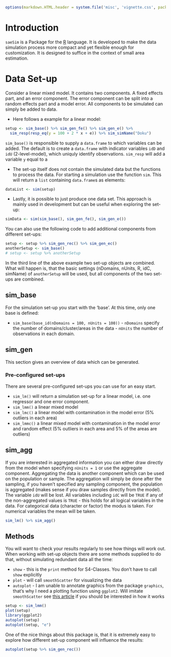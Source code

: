 <!--
%\VignetteEngine{knitr::knitr}
%\VignetteIndexEntry{Introduction}
-->
```r
options(markdown.HTML.header = system.file('misc', 'vignette.css', package='knitr'))
```

# Introduction

`saeSim` is a Package for the [R](http://cran.r-project.org/) language. It is developed to make the data simulation process more compact and yet flexible enough for customization. It is designed to suffice in the context of small area estimation.

# Data Set-up

Consider a linear mixed model. It contains two components. A fixed effects part, and an error component. The error component can be split into a random effects part and a model error. All components to be simulated can simply be added to data. 

- Here follows a example for a linear model:

```r
setup <- sim_base() %>% sim_gen_fe() %>% sim_gen_e() %>% 
  sim_resp(resp_eq(y = 100 + 2 * x + e)) %>% sim_simName("Doku")
```

`sim_base()` is responsible to supply a `data.frame` to which variables can be added. The default is to create a `data.frame` with indicator variables `idD` and `idU` (2-level-model), which uniquly identify observations. `sim_resp` will add a variable `y` equal to a 

- The set-up itself does not contain the simulated data but the functions to process the data. For starting a simulation use the function `sim`. This will return a `list` containing `data.frame`s as elements:

```r
dataList <- sim(setup)
```
- Lastly, it is possible to just produce one data set. This approach is mainly used in development but can be useful when exploring the set-up:
```r
simData <- sim(sim_base(), sim_gen_fe(), sim_gen_e())
```

You can also use the following code to add additional components from different set-ups:

```r
setup <- setup %>% sim_gen_rec() %>% sim_gen_ec()
anotherSetup <- sim_base()
# setup <- setup %>% anotherSetup
```

In the third line of the above example two set-up objects are combined. What will happen is, that the basic settings (nDomains, nUnits, R, idC, simName) of `anotherSetup` will be used, but all components of the two set-ups are combined.

## sim_base

For the simulation set-up you start with the 'base'. At this time, only one base is defined:

- `sim_base(base_id(nDomains = 100, nUnits = 100))` - `nDomains` specify the number of domains/cluster/areas in the data - `nUnits` the number of observations in each domain.


## sim_gen

This section gives an overview of data which can be generated.

### Pre-configured set-ups

There are several pre-configured set-ups you can use for an easy start.

- `sim_lm()` will return a simulation set-up for a linear model, i.e. one regressor and one error component.
- `sim_lmm()` a linear mixed model
- `sim_lmc()` a linear model with contamination in the model error (5% outliers in each area)
- `sim_lmmc()` a linear mixed model with contamination in the model error and random effect (5% outliers in each area and 5% of the areas are outliers)



## sim_agg

If you are interested in aggregated information you can either draw directly from the model when specifying `nUnits = 1` or use the aggregate component. Aggregating the data is another component which can be used on the population or sample. The aggregation will simply be done after the sampling, if you haven't specified any sampling component, the population is aggregated (makes sense if you draw samples directly from the model). The variable `idU` will be lost. All variables including `idC` will be `TRUE` if any of the non-aggregated values is `TRUE` - this holds for all logical variables in the data. For categorical data (character or factor) the modus is taken. For numerical variables the mean will be taken.

```r
sim_lm() %>% sim_agg()
```



## Methods

You will want to check your results regularly to see how things will work out. When working with set-up objects there are some methods supplied to do that, without simulating redundant data all the time:

- `show` - this is the `print` method for S4-Classes. You don't have to call `show` explicitly
- `plot` - will call `smoothScatter` for visualizing the data
- `autoplot` - I am unable to annotate graphics from the package `graphics`, that's why I need a plotting function using `ggplot2`. Will imitate `smoothScatter` see [this article](http://wahani.github.io/PlotNo1/) if you should be interested in how it works

```r
setup <- sim_lmm()
plot(setup)
library(ggplot2)
autoplot(setup)
autoplot(setup, "e")
```

One of the nice things about this package is, that it is extremely easy to explore how different set-up component will influence the results:

```r
autoplot(setup %>% sim_gen_rec())
```